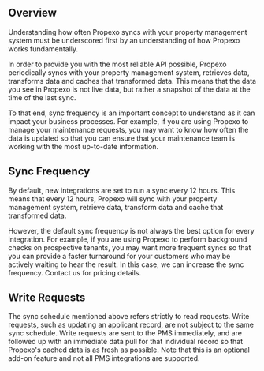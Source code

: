 ## Overview

Understanding how often Propexo syncs with your property management system must be underscored first by an understanding of how Propexo works fundamentally.

In order to provide you with the most reliable API possible, Propexo periodically syncs with your property management system, retrieves data, transforms data and caches that transformed data. This means that the data you see in Propexo is not live data, but rather a snapshot of the data at the time of the last sync.

To that end, sync frequency is an important concept to understand as it can impact your business processes. For example, if you are using Propexo to manage your maintenance requests, you may want to know how often the data is updated so that you can ensure that your maintenance team is working with the most up-to-date information.

## Sync Frequency

By default, new integrations are set to run a sync every 12 hours. This means that every 12 hours, Propexo will sync with your property management system, retrieve data, transform data and cache that transformed data.

However, the default sync frequency is not always the best option for every integration. For example, if you are using Propexo to perform background checks on prospective tenants, you may want more frequent syncs so that you can provide a faster turnaround for your customers who may be actively waiting to hear the result. In this case, we can increase the sync frequency. Contact us for pricing details.

## Write Requests

The sync schedule mentioned above refers strictly to read requests. Write requests, such as updating an applicant record, are not subject to the same sync schedule. Write requests are sent to the PMS immediately, and are followed up with an immediate data pull for that individual record so that Propexo's cached data is as fresh as possible. Note that this is an optional add-on feature and not all PMS integrations are supported.